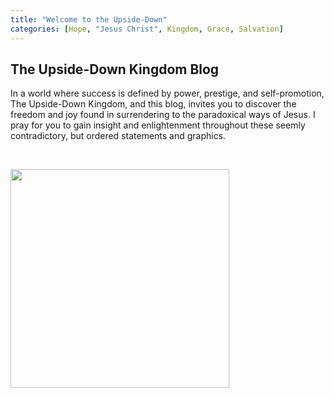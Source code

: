 ```yaml
---
title: "Welcome to the Upside-Down"
categories: [Hope, "Jesus Christ", Kingdom, Grace, Salvation]
---
```

## The Upside-Down Kingdom Blog

In a world where success is defined by power, prestige, and self-promotion, The Upside-Down Kingdom, and this blog, invites you to discover the freedom and joy found in surrendering to the paradoxical ways of Jesus. I pray for you to gain insight and enlightenment throughout these seemly contradictory, but ordered statements and graphics.

<br/>

![](upsidedown2.png){fig-align="center" height="350"}
